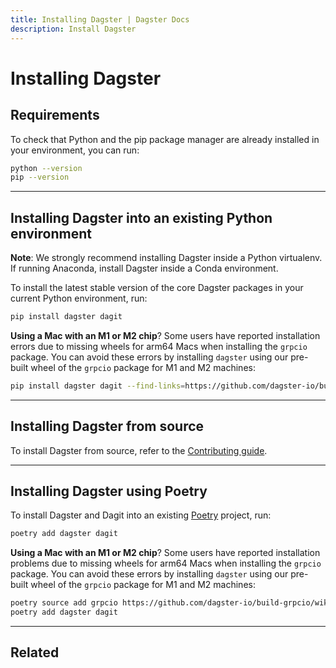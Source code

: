 ```yaml
---
title: Installing Dagster | Dagster Docs
description: Install Dagster
---
```


# Installing Dagster

## Requirements

<!-- Lives in: /next/components/mdx/includes/dagster/DagsterVersion.mdx -->

<DagsterVersion />

To check that Python and the pip package manager are already installed in your environment, you can run:

```bash
python --version
pip --version
```

---

## Installing Dagster into an existing Python environment

<Note>
  <strong>Note</strong>: We strongly recommend installing Dagster inside a
  Python virtualenv. If running Anaconda, install Dagster inside a Conda
  environment.
</Note>

To install the latest stable version of the core Dagster packages in your current Python environment, run:

```bash
pip install dagster dagit
```

**Using a Mac with an M1 or M2 chip**? Some users have reported installation errors due to missing wheels for arm64 Macs when installing the `grpcio` package. You can avoid these errors by installing `dagster` using our pre-built wheel of the `grpcio` package for M1 and M2 machines:

```bash
pip install dagster dagit --find-links=https://github.com/dagster-io/build-grpcio/wiki/Wheels
```

---

## Installing Dagster from source

To install Dagster from source, refer to the [Contributing guide](/community/contributing).

---

## Installing Dagster using Poetry

To install Dagster and Dagit into an existing [Poetry](https://python-poetry.org) project, run:

```bash
poetry add dagster dagit
```

**Using a Mac with an M1 or M2 chip**? Some users have reported installation problems due to missing wheels for arm64 Macs when installing the `grpcio` package. You can avoid these errors by installing `dagster` using our pre-built wheel of the `grpcio` package for M1 and M2 machines:

```bash
poetry source add grpcio https://github.com/dagster-io/build-grpcio/wiki/Wheels
poetry add dagster dagit
```

---

## Related

<ArticleList>
  <ArticleListItem
    title="Creating a new Dagster project"
    href="/getting-started/create-new-project"
  ></ArticleListItem>
  <ArticleListItem
    title="Dagster project files"
    href="/getting-started/project-file-reference"
  ></ArticleListItem>
  <ArticleListItem
    title="Running Dagster locally"
    href="/guides/running-dagster-locally"
  ></ArticleListItem>
  <ArticleListItem
    title="Contributing to Dagster"
    href="/community/contributing"
  ></ArticleListItem>
</ArticleList>
